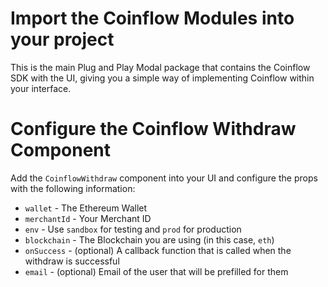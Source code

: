 
<Intro />
<Webpack5 />
<InstallPolygon />
<PolygonWallet />
<InstallCoinflow/>

<ContentBlock filePath="src/App.tsx" highlight="2">

# Import the Coinflow Modules into your project

This is the main Plug and Play Modal package that contains the Coinflow SDK with the UI, giving you a simple way of implementing Coinflow within your interface.

</ContentBlock>

<ContentBlock filePath="src/App.tsx" highlight="27-33">

# Configure the Coinflow Withdraw Component

Add the `CoinflowWithdraw` component into your UI and configure the props with the following information:

- `wallet` - The Ethereum Wallet
- `merchantId` - Your Merchant ID
- `env` - Use `sandbox` for testing and `prod` for production
- `blockchain` - The Blockchain you are using (in this case, `eth`)
- `onSuccess` - (optional) A callback function that is called when the withdraw is successful
- `email` - (optional) Email of the user that will be prefilled for them

</ContentBlock>
